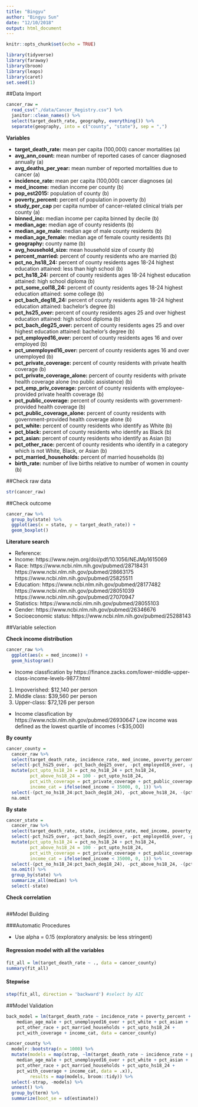 ```yaml
---
title: "Bingyu"
author: "Bingyu Sun"
date: "12/10/2018"
output: html_document
---
```


```r
knitr::opts_chunk$set(echo = TRUE)

library(tidyverse)
library(faraway)
library(broom)
library(leaps)
library(caret)
set.seed(1)
```

##Data Import

```r
cancer_raw =
  read_csv("./data/Cancer_Registry.csv") %>% 
  janitor::clean_names() %>% 
  select(target_death_rate, geography, everything()) %>% 
  separate(geography, into = c("county", "state"), sep = ",")
```

**Variables**

* **target_death_rate:** mean per capita (100,000) cancer mortalities (a)
* **avg_ann_count:** mean number of reported cases of cancer diagnosed annually (a)
* **avg_deaths_per_year:** mean number of reported mortalities due to cancer (a)
* **incidence_rate:** mean per capita (100,000) cancer diagnoses (a)
* **med_income:** median income per county (b)
* **pop_est2015:** population of county (b)
* **poverty_percent:** percent of population in poverty (b)
* **study_per_cap** per capita number of cancer-related clinical trials per county (a)
* **binned_inc:** median income per capita binned by decile (b)
* **median_age:** median age of county residents (b)
* **median_age_male:** median age of male county residents (b)
* **median_age_female:** median age of female county residents (b)
* **geography:** county name (b)
* **avg_household_size:** mean household size of county (b)
* **percent_married:** percent of county residents who are married (b)
* **pct_no_hs18_24:** percent of county residents ages 18-24 highest education attained: less than high school (b) 
* **pct_hs18_24:** percent of county residents ages 18-24 highest education attained: high school diploma (b)
* **pct_some_col18_24:** percent of county residents ages 18-24 highest education attained: some college (b) 
* **pct_bach_deg18_24:** percent of county residents ages 18-24 highest education attained: bachelor's degree (b)
* **pct_hs25_over:** percent of county residents ages 25 and over highest education attained: high school diploma (b)              
* **pct_bach_deg25_over:** percent of county residents ages 25 and over highest education attained: bachelor's degree (b)
* **pct_employed16_over:** percent of county residents ages 16 and over employed (b)        
* **pct_unemployed16_over:** percent of county residents ages 16 and over unemployed (b)     
* **pct_private_coverage:** percent of county residents with private health coverage (b)
* **pct_private_coverage_alone:** percent of county residents with private health coverage alone (no public assistance) (b) 
* **pct_emp_priv_coverage:** percent of county residents with employee-provided private health coverage (b)     
* **pct_public_coverage:** percent of county residents with government-provided health coverage (b)
* **pct_public_coverage_alone:** percent of county residents with government-provided health coverage alone (b)  
* **pct_white:** percent of county residents who identify as White (b)           
* **pct_black:** percent of county residents who identify as Black (b)
* **pct_asian:** percent of county residents who identify as Asian (b)                  
* **pct_other_race:** percent of county residents who identify in a category which is not White, Black, or Asian (b)          
* **pct_married_households:** percent of married households (b)
* **birth_rate:** number of live births relative to number of women in county (b)

##Check raw data

```r
str(cancer_raw)
```

##Check outcome
```r
cancer_raw %>% 
  group_by(state) %>% 
  ggplot(aes(x = state, y = target_death_rate)) +
  geom_boxplot()
```

**Literature search**

* Reference:
* Income: https://www.nejm.org/doi/pdf/10.1056/NEJMp1615069
* Race: https://www.ncbi.nlm.nih.gov/pubmed/28718431
        https://www.ncbi.nlm.nih.gov/pubmed/28663175
        https://www.ncbi.nlm.nih.gov/pubmed/25825511
* Education: https://www.ncbi.nlm.nih.gov/pubmed/28177482
             https://www.ncbi.nlm.nih.gov/pubmed/28051039
             https://www.ncbi.nlm.nih.gov/pubmed/27070947
* Statistics: https://www.ncbi.nlm.nih.gov/pubmed/28055103
* Gender: https://www.ncbi.nlm.nih.gov/pubmed/26346676
* Socioeconomic status: https://www.ncbi.nlm.nih.gov/pubmed/25288143

##Variable selection

**Check income distribution**
```r
cancer_raw %>% 
  ggplot(aes(x = med_income)) +
  geom_histogram()
```

* Income classfication by https://finance.zacks.com/lower-middle-upper-class-income-levels-9877.html
1. Impoverished: $12,140 per person
2. Middle class: $39,560 per person
3. Upper-class: $72,126 per person

* Income classfication by https://www.ncbi.nlm.nih.gov/pubmed/26930647
Low income was defined as the lowest quartile of incomes (<$35,000)

**By county**
```r
cancer_county =
  cancer_raw %>% 
  select(target_death_rate, incidence_rate, med_income, poverty_percent, median_age:median_age_female, avg_household_size:pct_married_households) %>% 
  select(-pct_hs25_over, -pct_bach_deg25_over, -pct_employed16_over, -percent_married) %>% 
  mutate(pct_upto_hs18_24 = pct_no_hs18_24 + pct_hs18_24,
         pct_above_hs18_24 = 100 - pct_upto_hs18_24,
         pct_with_coverage = pct_private_coverage + pct_public_coverage_alone,
         income_cat = ifelse(med_income < 35000, 0, 1)) %>% 
  select(-(pct_no_hs18_24:pct_bach_deg18_24), -pct_above_hs18_24, -(pct_private_coverage:pct_public_coverage_alone)) %>% 
  na.omit
```

**By state**
```r
cancer_state =
  cancer_raw %>% 
  select(target_death_rate, state, incidence_rate, med_income, poverty_percent, median_age:median_age_female, avg_household_size:pct_married_households) %>% 
  select(-pct_hs25_over, -pct_bach_deg25_over, -pct_employed16_over, -percent_married) %>% 
  mutate(pct_upto_hs18_24 = pct_no_hs18_24 + pct_hs18_24,
         pct_above_hs18_24 = 100 - pct_upto_hs18_24,
         pct_with_coverage = pct_private_coverage + pct_public_coverage_alone,
         income_cat = ifelse(med_income < 35000, 0, 1)) %>% 
  select(-(pct_no_hs18_24:pct_bach_deg18_24), -pct_above_hs18_24, -(pct_private_coverage:pct_public_coverage_alone)) %>% 
  na.omit() %>% 
  group_by(state) %>% 
  summarize_all(median) %>% 
  select(-state)
```

**Check correlation**

```r

```

##Model Building

###Automatic Procedures

* Use alpha = 0.15 (exploratory analysis: be less stringent)

#### Regression model with all the variables

```r
fit_all = lm(target_death_rate ~ ., data = cancer_county)
summary(fit_all)
```

#### Stepwise

```r
step(fit_all, direction = 'backward') #select by AIC
```

##Model Validation

```r
back_model = lm(target_death_rate ~ incidence_rate + poverty_percent + 
    median_age_male + pct_unemployed16_over + pct_white + pct_asian + 
    pct_other_race + pct_married_households + pct_upto_hs18_24 + 
    pct_with_coverage + income_cat, data = cancer_county)

cancer_county %>% 
  modelr::bootstrap(n = 1000) %>% 
  mutate(models = map(strap, ~lm(target_death_rate ~ incidence_rate + poverty_percent + 
    median_age_male + pct_unemployed16_over + pct_white + pct_asian + 
    pct_other_race + pct_married_households + pct_upto_hs18_24 + 
    pct_with_coverage + income_cat, data = .x)),
         results = map(models, broom::tidy)) %>% 
  select(-strap, -models) %>% 
  unnest() %>% 
  group_by(term) %>% 
  summarize(boot_se = sd(estimate))
```

